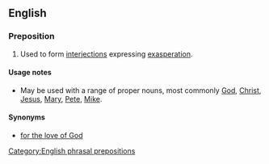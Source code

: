 ==English==

===Preposition===
{{head|en|preposition|head=[[for]] [[the]] [[love]] [[of]]}}

# {{idiomatic}} Used to form [[interjection]]s expressing [[exasperation]].

====Usage notes====
* May be used with a range of proper nouns, most commonly [[God]], [[Christ]], [[Jesus]], [[Mary]], [[Pete]], [[Mike]].

====Synonyms====
* [[for the love of God]]

[[Category:English phrasal prepositions]]